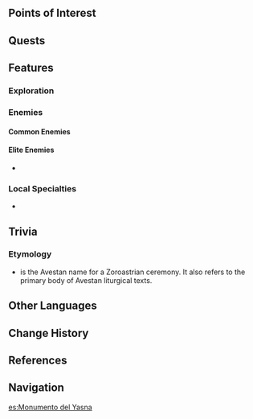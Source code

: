 {{Location Infobox
|image        = Yasna Monument.png
|type         = Subarea
|region       = Sumeru
|subregion    = Dharma Forest
|area         = Ashavan Realm
}}
{{Location Intro|description=<!--<p></p>-->}}

==Points of Interest==
{{Locations by Category Table|type=Points of Interest}}

==Quests==
{{Quests by Category List|heo=1}}

==Features==
===Exploration===
===Enemies===
====Common Enemies====
{{Column|2|
*{{Enemy|}}
}}

====Elite Enemies====
*{{Enemy|}}

===Local Specialties===
* {{Item|}}

==Trivia==
===Etymology===
*{{Lang|''{{w|Yasna}}''|ae=𐬫𐬀𐬯𐬥𐬀}} is the Avestan name for a Zoroastrian ceremony. It also refers to the primary body of Avestan liturgical texts.
<!--
==Soundtracks==
The following [[soundtrack]]s are played at {{subst:PAGENAME}}.
{{Soundtracks by Category Table|{{subst:PAGENAME}} Soundtracks}}
-->
==Other Languages==
{{Other Languages
|default_hidden = 1
|en      = Yasna Monument
|zhs     = 谒颂幽境
|zhs_rm  = Yèsòng Yōujìng
|zht     = 謁頌幽境
|zht_rm  = Yèsòng Yōujìng
|ja      = ヤスナ幽境
|ja_rm   = Yasuna Yuukyou
|ko      = 야스나 유경
|ko_rm   = Yaseuna Yugyeong
|es      = Monumento del Yasna
|fr      = Monument de Yasna
|ru      = Монумент ясны
|th      = Yasna Monument
|vi      = Ảo Cảnh Yasna
|de      = Yasna-Monument
|id      = Yasna Monument
|pt      = Monumento Yasna
|tr      = Yasna Abidesi
|it      = Monumento di Yasna
}}

==Change History==
{{Change History|3.0}}

==References==
{{Reflist}}

==Navigation==
{{Area Navbox|Sumeru}}

[[es:Monumento del Yasna]]